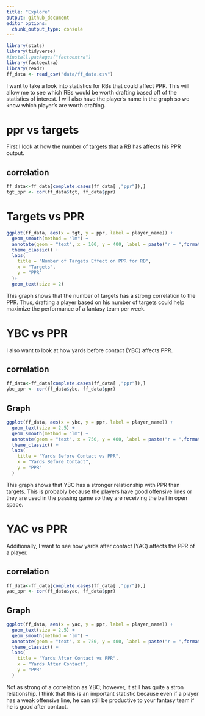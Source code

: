 ---
title: "Explore"
output: github_document
editor_options: 
  chunk_output_type: console
---

```{r}
library(stats)
library(tidyverse)
#install.packages("factoextra")
library(factoextra)
library(readr)
ff_data <- read_csv("data/ff_data.csv")
```

I want to take a look into statistics for RBs that could affect PPR. This will allow me to see which RBs would be worth drafting based off of the statistics of interest. I will also have the player's name in the graph so we know which player's are worth drafting.

# ppr vs targets

First I look at how the number of targets that a RB has affects his PPR output.

## correlation

```{r}
ff_data<-ff_data[complete.cases(ff_data[ ,"ppr"]),]
tgt_ppr <- cor(ff_data$tgt, ff_data$ppr)
```

# Targets vs PPR
```{r}
ggplot(ff_data, aes(x = tgt, y = ppr, label = player_name)) +
  geom_smooth(method = "lm") +
  annotate(geom = "text", x = 100, y = 400, label = paste("r = ",format(round(tgt_ppr,4))), colour = "blue") +
  theme_classic() +
  labs(
    title = "Number of Targets Effect on PPR for RB",
    x = "Targets",
    y = "PPR"
  )+
  geom_text(size = 2)
```

This graph shows that the number of targets has a strong correlation to the PPR. Thus, drafting a player based on his number of targets could help maximize the performance of a fantasy team per week.

# YBC vs PPR

I also want to look at how yards before contact (YBC) affects PPR.

## correlation

```{r}
ff_data<-ff_data[complete.cases(ff_data[ ,"ppr"]),]
ybc_ppr <- cor(ff_data$ybc, ff_data$ppr)
```

## Graph

```{r}
ggplot(ff_data, aes(x = ybc, y = ppr, label = player_name)) +
  geom_text(size = 2.5) +
  geom_smooth(method = "lm") +
  annotate(geom = "text", x = 750, y = 400, label = paste("r = ",format(round(ybc_ppr,4))), colour = "blue") +
  theme_classic() +
  labs(
    title = "Yards Before Contact vs PPR",
    x = "Yards Before Contact",
    y = "PPR"
  )
```

This graph shows that YBC has a stronger relationship with PPR than targets. This is probably because the players have good offensive lines or they are used in the passing game so they are receiving the ball in open space.

# YAC vs PPR

Additionally, I want to see how yards after contact (YAC) affects the PPR of a player.

## correlation

```{r}
ff_data<-ff_data[complete.cases(ff_data[ ,"ppr"]),]
yac_ppr <- cor(ff_data$yac, ff_data$ppr)
```

## Graph

```{r}
ggplot(ff_data, aes(x = yac, y = ppr, label = player_name)) +
  geom_text(size = 2.5) +
  geom_smooth(method = "lm") +
  annotate(geom = "text", x = 750, y = 400, label = paste("r = ",format(round(yac_ppr,4))), colour = "blue") +
  theme_classic() +
  labs(
    title = "Yards After Contact vs PPR",
    x = "Yards After Contact",
    y = "PPR"
  )
```

Not as strong of a correlation as YBC; however, it still has quite a stron relationship. I think that this is an important statistic because even if a player has a weak offensive line, he can still be productive to your fantasy team if he is good after contact.

